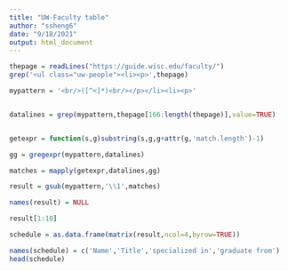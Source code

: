 ```yaml
---
title: "UW-Faculty table"
author: "ssheng6"
date: "9/18/2021"
output: html_document
---
```

```r

thepage = readLines("https://guide.wisc.edu/faculty/")
grep('<ul class="uw-people"><li><p>',thepage)

mypattern = '<br/>([^<]*)<br/></p></li><li><p>'


datalines = grep(mypattern,thepage[166:length(thepage)],value=TRUE)


getexpr = function(s,g)substring(s,g,g+attr(g,'match.length')-1)

gg = gregexpr(mypattern,datalines)

matches = mapply(getexpr,datalines,gg)

result = gsub(mypattern,'\\1',matches)

names(result) = NULL

result[1:10]

schedule = as.data.frame(matrix(result,ncol=4,byrow=TRUE)) 

names(schedule) = c('Name','Title','specialized in','graduate from') 
head(schedule)
```